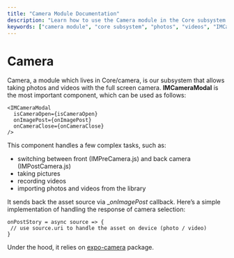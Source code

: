 ```yaml
---
title: "Camera Module Documentation"
description: "Learn how to use the Camera module in the Core subsystem for taking photos and videos with a full screen camera."
keywords: ["camera module", "core subsystem", "photos", "videos", "IMCameraModal", "expo-camera"]
---
```



# Camera  

Camera, a module which lives in Core/camera, is our subsystem that allows taking photos and videos with the full screen camera. __IMCameraModal__ is the most important component, which can be used as follows:  
```mdx
<IMCameraModal
  isCameraOpen={isCameraOpen}
  onImagePost={onImagePost}
  onCameraClose={onCameraClose}
/>  
```  
This component handles a few complex tasks, such as:

+ switching between front (IMPreCamera.js) and back camera (IMPostCamera.js)
+ taking pictures
+ recording videos
+ importing photos and videos from the library  

It sends back the asset source via __onImagePost_ callback. Here’s a simple implementation of handling the response of camera selection:  

```mdx 
onPostStory = async source => {
 // use source.uri to handle the asset on device (photo / video)
}
```  
Under the hood, it relies on [expo-camera](https://docs.expo.dev/versions/latest/sdk/camera/) package.



